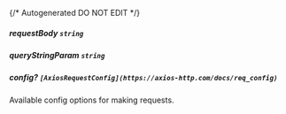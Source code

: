 {/* Autogenerated DO NOT EDIT  */}
##### **requestBody** `string`

##### **queryStringParam** `string`

##### **config?** `[AxiosRequestConfig](https://axios-http.com/docs/req_config)`
Available config options for making requests.


